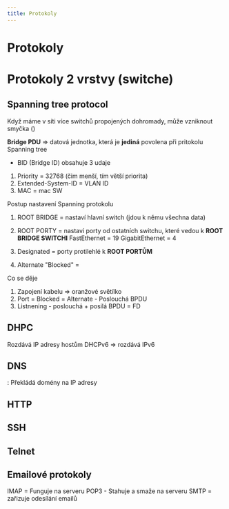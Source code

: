 ```yaml
---
title: Protokoly
---
```


# Protokoly

# Protokoly 2 vrstvy (switche)
## Spanning tree protocol
Když máme v síti více switchů propojených dohromady, může vzniknout smyčka ()<br/>

**Bridge PDU** => datová jednotka, která je **jediná** povolena při pritokolu Spanning tree
- BID (Bridge ID) obsahuje 3 udaje
1. Priority = 32768 (čim menší, tím větší priorita)
2. Extended-System-ID = VLAN ID
3. MAC = mac SW

Postup nastavení Spanning   protokolu
1. ROOT BRIDGE = nastaví hlavní switch (jdou k němu všechna data)
2. ROOT PORTY = nastaví porty od ostatních switchu, které vedou k **ROOT BRIDGE SWITCHI**
FastEthernet = 19
GigabitEthernet = 4

3. Designated = porty protilehlé k **ROOT PORTŮM**
4. Alternate "Blocked" = 

Co se děje
1. Zapojení kabelu => oranžové světílko
2. Port = Blocked = Alternate - Poslouchá BPDU
3. Listnening - poslouchá + posilá BPDU = FD




## DHPC
Rozdává IP adresy hostům
DHCPv6 => rozdává IPv6

## DNS
: Překládá domény na IP adresy 

## HTTP

## SSH

## Telnet

## Emailové protokoly
IMAP = Funguje na serveru
POP3 - Stahuje a smaže na serveru
SMTP = zařizuje odesílání emailů 